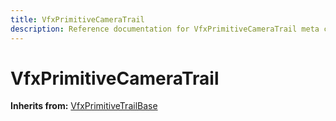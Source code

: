 ```yaml
---
title: VfxPrimitiveCameraTrail
description: Reference documentation for VfxPrimitiveCameraTrail meta class
---
```



# VfxPrimitiveCameraTrail

**Inherits from:** [VfxPrimitiveTrailBase](/classes/vfxprimitivetrailbase)

<ClassDetails file="/db/classes/VfxPrimitiveCameraTrail.3226aedc2c03.json" />
